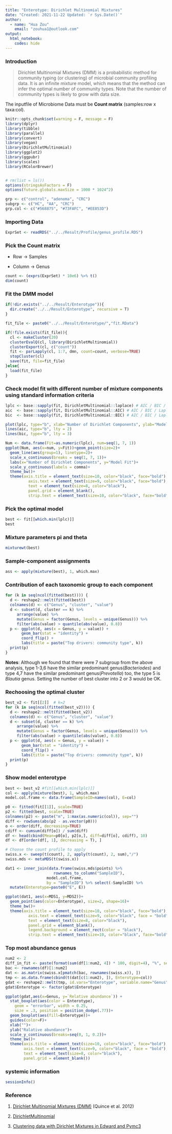 ```yaml
---
title: "Enterotype: Dirichlet Multinomial Mixtures"
date: "Created: 2021-11-22 Updated: `r Sys.Date()`"
author: 
  - name: "Hua Zou"
    email: "zouhua1@outlook.com"
output: 
  html_notebook:
    codes: hide
---
```


### Introduction

> Dirichlet Multinomial Mixtures (DMM) is a probabilistic method for community typing (or clustering) of microbial community profiling data. It is an infinite mixture model, which means that the method can infer the optimal number of community types. Note that the number of community types is likely to grow with data size.


The inputfile of Microbiome Data must be **Count matrix** (samples:row x taxa:col).


```r
knitr::opts_chunk$set(warning = F, message = F)
library(dplyr)
library(tibble)
library(parallel)
library(convert)
library(vegan)
library(DirichletMultinomial)
library(ggplot2)
library(ggpubr)
library(scales)
library(RColorBrewer)


# rm(list = ls())
options(stringsAsFactors = F)
options(future.globals.maxSize = 1000 * 1024^2)

grp <- c("control", "adenoma", "CRC")
subgrp <- c("HC", "AA", "CRC")
grp.col <- c("#568875", "#73FAFC", "#EE853D")
```


### Importing Data 
```r
ExprSet <- readRDS("../../Result/Profile/genus_profile.RDS")
```


### Pick the Count matrix

* Row -> Samples

* Column -> Genus
```r
count <- (exprs(ExprSet) * 10e6) %>% t()
dim(count)
```


### Fit the DMM model
```r
if(!dir.exists("../../Result/Enterotype")){
  dir.create("../../Result/Enterotype", recursive = T)
}

fit_file <- paste0("../../Result/Enterotype/","fit.RData")

if(!file.exists(fit_file)){
  cl <- makeCluster(20)
  clusterEvalQ(cl, library(DirichletMultinomial))
  clusterExport(cl, c("count"))
  fit <- parLapply(cl, 1:7, dmn, count=count, verbose=TRUE)
  stopCluster(cl)
  save(fit, file=fit_file)
}else{
  load(fit_file)
}
```


### Check model fit with different number of mixture components using standard information criteria
```r
lplc <- base::sapply(fit, DirichletMultinomial::laplace) # AIC / BIC / Laplace
aic  <- base::sapply(fit, DirichletMultinomial::AIC) # AIC / BIC / Laplace
bic  <- base::sapply(fit, DirichletMultinomial::BIC) # AIC / BIC / Laplace

plot(lplc, type="b", xlab="Number of Dirichlet Components", ylab="Model Fit")
lines(aic, type="b", lty = 2)
lines(bic, type="b", lty = 3)
```
```r
Num <- data.frame(Fit=as.numeric(lplc), num=seq(1, 7, 1))
ggplot(Num, aes(x=num, y=Fit))+geom_point(size=2)+
  geom_line(aes(group=1), linetype=2)+
  scale_x_continuous(breaks = seq(1, 7, 1))+
  labs(x="Number of Dirichlet Components", y="Model Fit")+
  scale_y_continuous(labels = comma)+  
  theme_bw()+
  theme(axis.title = element_text(size=10, color="black", face="bold"),
          axis.text = element_text(size=9, color="black", face="bold"),
          text = element_text(size=8, color="black"),
          panel.grid = element_blank(), 
          strip.text = element_text(size=10, color="black", face="bold"))
```

### Pick the optimal model
```r
best <- fit[[which.min(lplc)]]
best
```


### Mixture parameters pi and theta
```r
mixturewt(best)
```


### Sample-component assignments
```r
ass <- apply(mixture(best), 1, which.max)
```


### Contribution of each taxonomic group to each component
```r
for (k in seq(ncol(fitted(best)))) {
  d <- reshape2::melt(fitted(best))
  colnames(d) <- c("Genus", "cluster", "value")
  d <- subset(d, cluster == k) %>%
     arrange(value) %>%
     mutate(Genus = factor(Genus, levels = unique(Genus))) %>%
     filter(abs(value) > quantile(abs(value), 0.8))     
  p <- ggplot(d, aes(x = Genus, y = value)) +
       geom_bar(stat = "identity") +
       coord_flip() +
       labs(title = paste("Top drivers: community type", k))
  print(p)
}
```


**Notes**: Although we found that there were 7 subgroup from the above analysis, type 1-3,6 have the similar predominant genus(*Bacteriodes*) and type 4,7 have the similar predominant genus(*Prevotella*) too, the type 5 is *Blautia* genus. Setting the number of best cluster into 2 or 3 would be OK.


### Rechoosing the optimal cluster  
```r
best_v2 <- fit[[2]]  # k=2
for (k in seq(ncol(fitted(best_v2)))) {
  d <- reshape2::melt(fitted(best_v2))
  colnames(d) <- c("Genus", "cluster", "value")
  d <- subset(d, cluster == k) %>%
     arrange(value) %>%
     mutate(Genus = factor(Genus, levels = unique(Genus))) %>%
     filter(abs(value) > quantile(abs(value), 0.8))     
  p <- ggplot(d, aes(x = Genus, y = value)) +
       geom_bar(stat = "identity") +
       coord_flip() +
       labs(title = paste("Top drivers: community type", k))
  print(p)
}
```


### Show model enterotype
```r
best <- best_v2 #fit[[which.min(lplc)]]
col <- apply(mixture(best), 1, which.max)
model.col.frame <- data.frame(SampleID=names(col), E=col)

p0 <- fitted(fit[[1]], scale=TRUE)
p2 <- fitted(best, scale=TRUE)
colnames(p2) <- paste("m", 1:max(as.numeric(col)), sep="")
diff <- rowSums(abs(p2 - as.vector(p0)))
o <- order(diff, decreasing=TRUE)
cdiff <- cumsum(diff[o]) / sum(diff)
df <- head(cbind(Mean=p0[o], p2[o,], diff=diff[o], cdiff), 10)
df <- df[order(df[, 1], decreasing = T), ]

# Choose the count profile to apply
swiss.x <- sweep(t(count), 2, apply(t(count), 2, sum),"/")
swiss.mds <- metaMDS(t(swiss.x))

dat1 <- inner_join(data.frame(swiss.mds$points) %>% 
                     rownames_to_column("SampleID"),
                  model.col.frame,
                  by = "SampleID") %>% select(-SampleID) %>% 
  mutate(Enterotype=paste0("E", E))

ggplot(dat1, aes(x=MDS1, y=MDS2))+
  geom_point(aes(color=Enterotype), size=2, shape=16)+
  theme_bw()+
  theme(axis.title = element_text(size=10, color="black", face="bold"),
          axis.text = element_text(size=9, color="black", face = "bold"),
          text = element_text(size=8, color="black"),
          panel.grid = element_blank(),
          legend.background = element_rect(color = "black"), 
          strip.text = element_text(size=10, color="black", face="bold"))
```


### Top most abundance genus
```r
num2 <- 2
diff_in_fit <- paste(format(sum(df[1:num2, 4]) * 100, digit=4), "%", sep="")
bac <- rownames(df)[1:num2]
dat <- as.matrix(swiss.x[pmatch(bac, rownames(swiss.x)), ])
tmp <- as.data.frame(cbind(t(dat[c(1:num2), ]), Enterotype=col))
gdat <- reshape2::melt(tmp, id.vars="Enterotype", variable.name="Genus", value.name="Relative abundance")
gdat$Enterotype <- factor(gdat$Enterotype)

ggplot(gdat,aes(x=Genus, y=`Relative abundance`)) +
  stat_boxplot(aes(color = Enterotype), 
    geom = "errorbar", width = 0.25,
    size = .3, position = position_dodge(.77))+  
  geom_boxplot(aes(fill=Enterotype))+
  guides(color=F)+ 
  xlab("")+
  ylab("Ralative abundance")+
  scale_y_continuous(breaks=seq(0, 1, 0.2))+
  theme_bw()+
  theme(axis.title = element_text(size=10, color="black", face="bold"),
        axis.text = element_text(size=9, color="black", face = "bold"),
        text = element_text(size=8, color="black"),
        panel.grid = element_blank())
```


### systemic information
```r
sessionInfo()
```


### Reference 

1. [Dirichlet Multinomial Mixtures (DMM)](https://doi.org/10.1371/journal.pone.0030126) (Quince et al. 2012)

2. [DirichletMultinomial](https://rdrr.io/bioc/DirichletMultinomial/f/inst/doc/DirichletMultinomial.pdf)

3. [Clustering data with Dirichlet Mixtures in Edward and Pymc3](https://www.ritchievink.com/blog/2018/06/05/clustering-data-with-dirichlet-mixtures-in-edward-and-pymc3/)
